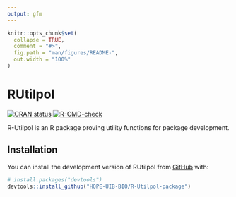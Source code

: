 ```yaml
---
output: gfm
---
```


<!-- README.md is generated from README.Rmd. Please edit that file -->

```r
knitr::opts_chunk$set(
  collapse = TRUE,
  comment = "#>",
  fig.path = "man/figures/README-",
  out.width = "100%"
)
```

# RUtilpol

<!-- badges: start -->
[![CRAN status](https://www.r-pkg.org/badges/version/RUtilpol)](https://CRAN.R-project.org/package=RUtilpol)
[![R-CMD-check](https://github.com/HOPE-UIB-BIO/R-Utilpol-package/workflows/R-CMD-check/badge.svg)](https://github.com/HOPE-UIB-BIO/R-Utilpol-package/actions)
<!-- badges: end -->

R-Utilpol is an R package proving utility functions for package development.

## Installation

You can install the development version of RUtilpol from [GitHub](https://github.com/) with:

``` r
# install.packages("devtools")
devtools::install_github("HOPE-UIB-BIO/R-Utilpol-package")
```

